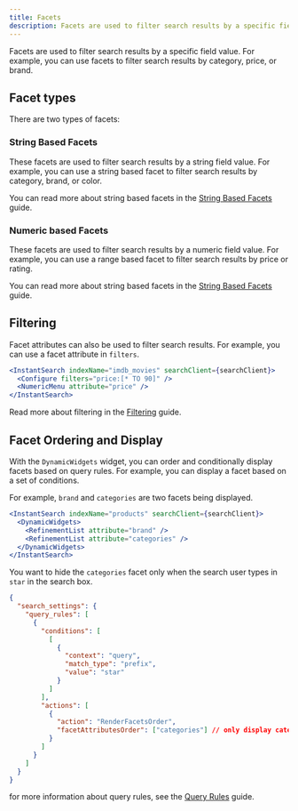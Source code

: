 ```yaml
---
title: Facets
description: Facets are used to filter search results by a specific field value.
---
```


Facets are used to filter search results by a specific field value. For example, you can use facets to filter search results by category, price, or brand.

## Facet types

There are two types of facets:

### String Based Facets
These facets are used to filter search results by a string field value. For example, you can use a string based facet to filter search results by category, brand, or color.

You can read more about string based facets in the [String Based Facets](/docs/guides/facets/string-based-facets) guide.

### Numeric based Facets
These facets are used to filter search results by a numeric field value. For example, you can use a range based facet to filter search results by price or rating.

You can read more about string based facets in the [String Based Facets](/docs/guides/facets/string-based-facets) guide.

## Filtering

Facet attributes can also be used to filter search results. For example, you can use a facet attribute in `filters`.

```jsx
<InstantSearch indexName="imdb_movies" searchClient={searchClient}>
  <Configure filters="price:[* TO 90]" />
  <NumericMenu attribute="price" />
</InstantSearch>
```

Read more about filtering in the [Filtering](/docs/guides/applying-filters) guide.

## Facet Ordering and Display

With the `DynamicWidgets` widget, you can order and conditionally display facets based on query rules. For example, you can display a facet based on a set of conditions.

For example, `brand` and `categories` are two facets being displayed. 

```jsx
<InstantSearch indexName="products" searchClient={searchClient}>
  <DynamicWidgets>
    <RefinementList attribute="brand" />
    <RefinementList attribute="categories" />
  </DynamicWidgets>
</InstantSearch>
```

You want to hide the `categories` facet only when the search user types in `star` in the search box.

```json
{
  "search_settings": {
    "query_rules": [
      {
        "conditions": [
          [
            {
              "context": "query",
              "match_type": "prefix",
              "value": "star"
            }
          ]
        ],
        "actions": [
          {
            "action": "RenderFacetsOrder",
            "facetAttributesOrder": ["categories"] // only display categories facet
          }
        ]
      }
    ]
  }
}

```

for more information about query rules, see the [Query Rules](/docs/guides/query-rules) guide.

